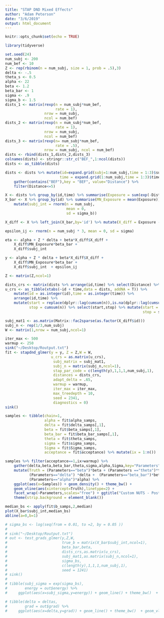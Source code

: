```yaml
---
title: "STAP DND Mixed Effects"
author: "Adam Peterson"
date: "3/6/2019"
output: html_document
---
```


```r
knitr::opts_chunk$set(echo = TRUE)
```

```r
library(tidyverse)
```


```r
set.seed(24)
num_subj <- 200
num_bef <- 10
Z <- rep(rbinom(n = num_subj, size = 1, prob = .5),3)
delta <- -.5
theta_s <- 0.5
alpha <- 22
beta <- 1.2
beta_bar <- 1
sigma <- .9
sigma_b <- 1.5
dists_1 <- matrix(rexp(n = num_subj*num_bef,
                       rate = 1),
                  nrow = num_subj,
                  ncol = num_bef)
dists_2 <- matrix(rexp(n = num_subj*num_bef,
                       rate = 1),
                  nrow = num_subj,
                  ncol = num_bef)
dists_3 <- matrix(rexp(n= num_subj*num_bef,
                       rate = .5),
                  nrow = num_subj, ncol = num_bef)
dists <- rbind(dists_1,dists_2,dists_3)
colnames(dists) <- stringr::str_c("BEF_",1:ncol(dists))
dists <- as_tibble(dists)

dists <- dists %>% mutate(id=expand.grid(subj=1:num_subj,time = 1:3)$subj,
                         time = expand.grid(1:num_subj,time = 1:3)$time) %>%
    gather(contains("BEF"),key = "BEF", value="Distance") %>% 
    filter(Distance<=5)

X <- dists %>% group_by(id,time) %>% summarise(Exposure = sum(exp(-Distance/theta_s)))
X_bar <- X %>% group_by(id) %>% summarise(MN_Exposure = mean(Exposure)) %>% 
    mutate(subj_int = rnorm(n = num_subj,
                            mean = 0,
                            sd = sigma_b))

X_diff <- X %>% left_join(X_bar,by='id') %>% mutate(X_diff = Exposure - MN_Exposure)

epsilon_ij <- rnorm(n = num_subj * 3, mean = 0, sd = sigma)

eta <- alpha + Z * delta + beta*X_diff$X_diff + 
    X_diff$MN_Exposure*beta_bar + 
    X_diff$subj_int 

y <- alpha + Z * delta + beta*X_diff$X_diff + 
    X_diff$MN_Exposure*beta_bar + 
    X_diff$subj_int  + epsilon_ij 

Z <- matrix(Z,ncol=1)
```

```r
dists_crs <- matrix(dists %>% arrange(id,time) %>% select(Distance) %>% pull(),nrow=1)
u_crs <- as_tibble(xtabs(~id + time,data = dists, addNA = T)) %>% 
    mutate(id = as.integer(id),time = as.integer(time)) %>% 
    arrange(id,time) %>% 
    mutate(start = replace(dplyr::lag(cumsum(n)),is.na(dplyr::lag(cumsum(n))),0)+1,
           stop = cumsum(n)) %>% select(start,stop) %>% mutate(start = start - 1,
                                                               stop = stop - 1)

subj_mat1 <- as.matrix(Matrix::fac2sparse(as.factor(X_diff$id)))
subj_n <- rep(1/3,num_subj)
W <- matrix(1,nrow = num_subj,ncol=1)
```


```r
iter_max <- 500
warmup <- 250
sink("~/Desktop/Routput.txt")
fit <- stapdnd_glmer(y = y, Z = Z,W = W,
                     u_crs = as.matrix(u_crs),
                      subj_matrix = subj_mat1,
                      subj_n = matrix(subj_n,ncol=1),
                      stap_par_code = c(length(y),1,1,1,num_subj,1),
                      distances = dists_crs,
                      adapt_delta = .65,
                      warmup = warmup, 
                      iter_max = iter_max,
                      max_treedepth = 10,
                      seed = 2341,
                      diagnostics = 0)
sink()
```



```r
samples <- tibble(chain=1,
                  alpha = fit$alpha_samps,
                  delta = fit$delta_samps[,1],
                  beta = fit$beta_samps[,1],
                  beta_bar = fit$beta_bar_samps[,1],
                  theta = fit$theta_samps,
                  sigma = fit$sigma_samps,
                  Sigma = fit$Sigma_samps,
                  acceptance = fit$acceptance) %>% mutate(ix = 1:n())
```


```r
samples %>% filter(acceptance==1,ix>warmup) %>% 
    gather(delta,beta,beta_bar,theta,sigma,alpha,Sigma,key="Parameters",value="Samples") %>% 
    mutate(Truth = (Parameters=="beta")*beta + (Parameters =="theta")*theta_s + (Parameters=="sigma")*sigma + 
           (Parameters=="delta") *delta +  (Parameters=="beta_bar")*beta_bar + (Parameters=="Sigma")*sigma_b +  
           (Parameters=="alpha")*alpha) %>% 
    ggplot(aes(x=Samples)) + geom_density() + theme_bw() + 
    geom_vline(aes(xintercept=Truth),linetype=2) +
    facet_wrap(~Parameters,scales="free") + ggtitle("Custom NUTS - Posterior Samples") + 
    theme(strip.background = element_blank())
```


```r
median_bs <- apply(fit$b_samps,2,median)
plot(X_bar$subj_int,median_bs)
abline(a=0,b=1)
```



```r
# sigma_bs <- log(seq(from = 0.01, to =2, by = 0.05 ))
# 
# sink("~/Desktop/Routput.txt")
# out <- test_grads_glmer(y,Z,W,
#                         true_b = matrix(X_bar$subj_int,ncol=1),
#                         beta_bar,beta,
#                         dists_crs,as.matrix(u_crs),
#                         subj_mat1,as.matrix(subj_n,ncol=1),
#                         sigma_bs,
#                         c(length(y),1,1,1,num_subj,1),
#                         seed = 1241)
# sink()
# 
# tibble(subj_sigma = exp(sigma_bs),
#        energy = out$energy) %>% 
#     ggplot(aes(x=subj_sigma,y=energy)) + geom_line() + theme_bw()  + geom_vline(aes(xintercept = 1.5) ,linetype = 2) 

```


```r
# tibble(delta = deltas,
#        grad = out$grad) %>% 
#     ggplot(aes(x=delta,y=grad)) + geom_line() + theme_bw()  + geom_vline(aes(xintercept = -.5) ,linetype = 2) 
```

